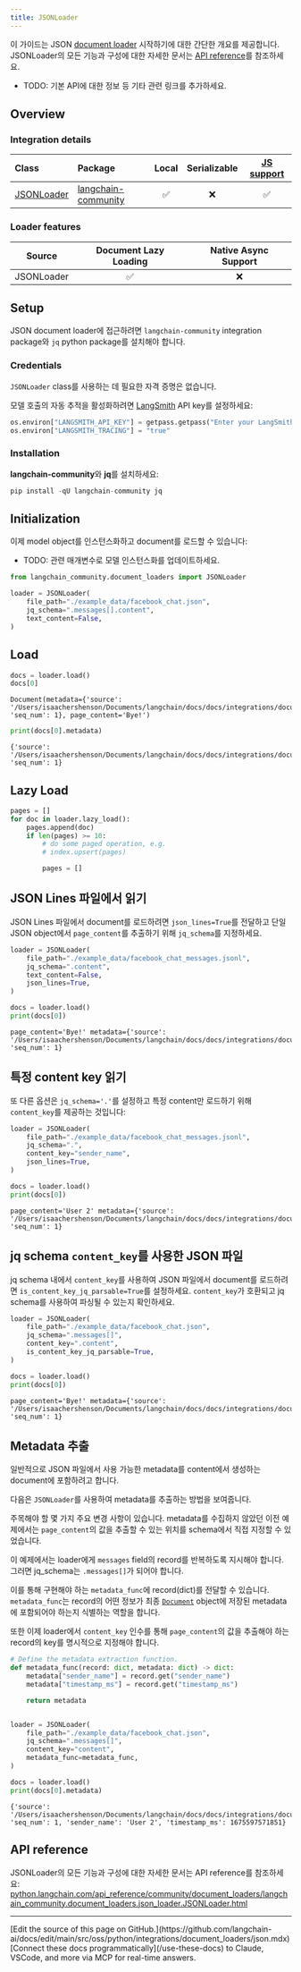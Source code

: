 ```yaml
---
title: JSONLoader
---
```


이 가이드는 JSON [document loader](https://python.langchain.com/docs/concepts/document_loaders) 시작하기에 대한 간단한 개요를 제공합니다. JSONLoader의 모든 기능과 구성에 대한 자세한 문서는 [API reference](https://python.langchain.com/api_reference/community/document_loaders/langchain_community.document_loaders.json_loader.JSONLoader.html)를 참조하세요.

- TODO: 기본 API에 대한 정보 등 기타 관련 링크를 추가하세요.

## Overview

### Integration details

| Class | Package | Local | Serializable | [JS support](https://js.langchain.com/docs/integrations/document_loaders/file_loaders/json/)|
| :--- | :--- | :---: | :---: |  :---: |
| [JSONLoader](https://python.langchain.com/api_reference/community/document_loaders/langchain_community.document_loaders.json_loader.JSONLoader.html) | [langchain-community](https://python.langchain.com/api_reference/community/index.html) | ✅ | ❌ | ✅ |

### Loader features

| Source | Document Lazy Loading | Native Async Support
| :---: | :---: | :---: |
| JSONLoader | ✅ | ❌ |

## Setup

JSON document loader에 접근하려면 `langchain-community` integration package와 `jq` python package를 설치해야 합니다.

### Credentials

`JSONLoader` class를 사용하는 데 필요한 자격 증명은 없습니다.

모델 호출의 자동 추적을 활성화하려면 [LangSmith](https://docs.smith.langchain.com/) API key를 설정하세요:

```python
os.environ["LANGSMITH_API_KEY"] = getpass.getpass("Enter your LangSmith API key: ")
os.environ["LANGSMITH_TRACING"] = "true"
```

### Installation

**langchain-community**와 **jq**를 설치하세요:

```python
pip install -qU langchain-community jq
```

## Initialization

이제 model object를 인스턴스화하고 document를 로드할 수 있습니다:

- TODO: 관련 매개변수로 모델 인스턴스화를 업데이트하세요.

```python
from langchain_community.document_loaders import JSONLoader

loader = JSONLoader(
    file_path="./example_data/facebook_chat.json",
    jq_schema=".messages[].content",
    text_content=False,
)
```

## Load

```python
docs = loader.load()
docs[0]
```

```output
Document(metadata={'source': '/Users/isaachershenson/Documents/langchain/docs/docs/integrations/document_loaders/example_data/facebook_chat.json', 'seq_num': 1}, page_content='Bye!')
```

```python
print(docs[0].metadata)
```

```output
{'source': '/Users/isaachershenson/Documents/langchain/docs/docs/integrations/document_loaders/example_data/facebook_chat.json', 'seq_num': 1}
```

## Lazy Load

```python
pages = []
for doc in loader.lazy_load():
    pages.append(doc)
    if len(pages) >= 10:
        # do some paged operation, e.g.
        # index.upsert(pages)

        pages = []
```

## JSON Lines 파일에서 읽기

JSON Lines 파일에서 document를 로드하려면 `json_lines=True`를 전달하고
단일 JSON object에서 `page_content`를 추출하기 위해 `jq_schema`를 지정하세요.

```python
loader = JSONLoader(
    file_path="./example_data/facebook_chat_messages.jsonl",
    jq_schema=".content",
    text_content=False,
    json_lines=True,
)

docs = loader.load()
print(docs[0])
```

```output
page_content='Bye!' metadata={'source': '/Users/isaachershenson/Documents/langchain/docs/docs/integrations/document_loaders/example_data/facebook_chat_messages.jsonl', 'seq_num': 1}
```

## 특정 content key 읽기

또 다른 옵션은 `jq_schema='.'`를 설정하고 특정 content만 로드하기 위해 `content_key`를 제공하는 것입니다:

```python
loader = JSONLoader(
    file_path="./example_data/facebook_chat_messages.jsonl",
    jq_schema=".",
    content_key="sender_name",
    json_lines=True,
)

docs = loader.load()
print(docs[0])
```

```output
page_content='User 2' metadata={'source': '/Users/isaachershenson/Documents/langchain/docs/docs/integrations/document_loaders/example_data/facebook_chat_messages.jsonl', 'seq_num': 1}
```

## jq schema `content_key`를 사용한 JSON 파일

jq schema 내에서 `content_key`를 사용하여 JSON 파일에서 document를 로드하려면 `is_content_key_jq_parsable=True`를 설정하세요. `content_key`가 호환되고 jq schema를 사용하여 파싱될 수 있는지 확인하세요.

```python
loader = JSONLoader(
    file_path="./example_data/facebook_chat.json",
    jq_schema=".messages[]",
    content_key=".content",
    is_content_key_jq_parsable=True,
)

docs = loader.load()
print(docs[0])
```

```output
page_content='Bye!' metadata={'source': '/Users/isaachershenson/Documents/langchain/docs/docs/integrations/document_loaders/example_data/facebook_chat.json', 'seq_num': 1}
```

## Metadata 추출

일반적으로 JSON 파일에서 사용 가능한 metadata를 content에서 생성하는 document에 포함하려고 합니다.

다음은 `JSONLoader`를 사용하여 metadata를 추출하는 방법을 보여줍니다.

주목해야 할 몇 가지 주요 변경 사항이 있습니다. metadata를 수집하지 않았던 이전 예제에서는 `page_content`의 값을 추출할 수 있는 위치를 schema에서 직접 지정할 수 있었습니다.

이 예제에서는 loader에게 `messages` field의 record를 반복하도록 지시해야 합니다. 그러면 jq_schema는 `.messages[]`가 되어야 합니다.

이를 통해 구현해야 하는 `metadata_func`에 record(dict)를 전달할 수 있습니다. `metadata_func`는 record의 어떤 정보가 최종 [`Document`](https://reference.langchain.com/python/langchain_core/documents/#langchain_core.documents.base.Document) object에 저장된 metadata에 포함되어야 하는지 식별하는 역할을 합니다.

또한 이제 loader에서 `content_key` 인수를 통해 `page_content`의 값을 추출해야 하는 record의 key를 명시적으로 지정해야 합니다.

```python
# Define the metadata extraction function.
def metadata_func(record: dict, metadata: dict) -> dict:
    metadata["sender_name"] = record.get("sender_name")
    metadata["timestamp_ms"] = record.get("timestamp_ms")

    return metadata


loader = JSONLoader(
    file_path="./example_data/facebook_chat.json",
    jq_schema=".messages[]",
    content_key="content",
    metadata_func=metadata_func,
)

docs = loader.load()
print(docs[0].metadata)
```

```output
{'source': '/Users/isaachershenson/Documents/langchain/docs/docs/integrations/document_loaders/example_data/facebook_chat.json', 'seq_num': 1, 'sender_name': 'User 2', 'timestamp_ms': 1675597571851}
```

## API reference

JSONLoader의 모든 기능과 구성에 대한 자세한 문서는 API reference를 참조하세요: [python.langchain.com/api_reference/community/document_loaders/langchain_community.document_loaders.json_loader.JSONLoader.html](https://python.langchain.com/api_reference/community/document_loaders/langchain_community.document_loaders.json_loader.JSONLoader.html)

---

<Callout icon="pen-to-square" iconType="regular">
    [Edit the source of this page on GitHub.](https://github.com/langchain-ai/docs/edit/main/src/oss/python/integrations/document_loaders/json.mdx)
</Callout>
<Tip icon="terminal" iconType="regular">
    [Connect these docs programmatically](/use-these-docs) to Claude, VSCode, and more via MCP for    real-time answers.
</Tip>
